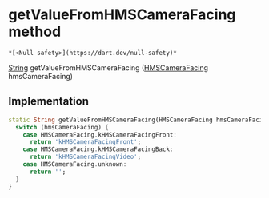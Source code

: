 # getValueFromHMSCameraFacing method

    *[<Null safety>](https://dart.dev/null-safety)*

[String](https://api.flutter.dev/flutter/dart-core/String-class.html) getValueFromHMSCameraFacing
([HMSCameraFacing](../../enum_hms_camera_facing/HMSCameraFacing-class) hmsCameraFacing)

## Implementation

```dart
static String getValueFromHMSCameraFacing(HMSCameraFacing hmsCameraFacing) {
  switch (hmsCameraFacing) {
    case HMSCameraFacing.kHMSCameraFacingFront:
      return 'kHMSCameraFacingFront';
    case HMSCameraFacing.kHMSCameraFacingBack:
      return 'kHMSCameraFacingVideo';
    case HMSCameraFacing.unknown:
      return '';
  }
}
```
